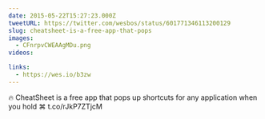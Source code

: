 ```yaml
---
date: 2015-05-22T15:27:23.000Z
tweetURL: https://twitter.com/wesbos/status/601771346113200129
slug: cheatsheet-is-a-free-app-that-pops
images:
  - CFnrpvCWEAAgMDu.png
videos:

links:
  - https://wes.io/b3zw
---
```

🔥 CheatSheet is a free app that pops up shortcuts for any application when you hold ⌘  t.co/rJkP7ZTjcM

